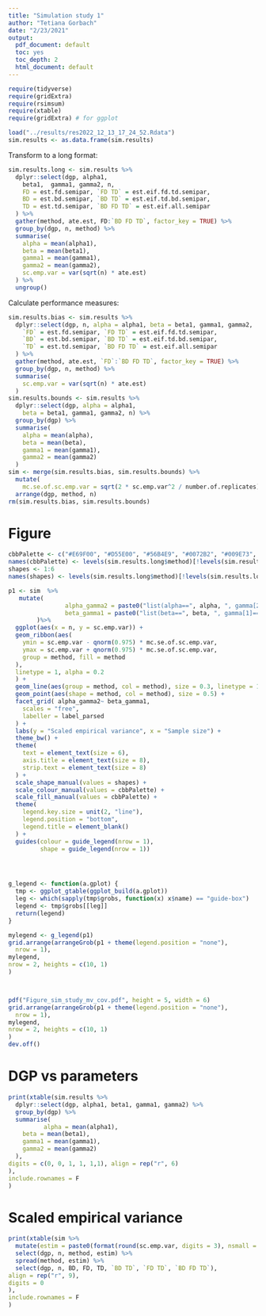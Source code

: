 ```yaml
---
title: "Simulation study 1"
author: "Tetiana Gorbach"
date: "2/23/2021"
output:
  pdf_document: default
  toc: yes
  toc_depth: 2
  html_document: default
---
```


```r
require(tidyverse)
require(gridExtra)
require(rsimsum)
require(xtable)
require(gridExtra) # for ggplot

```
\tableofcontents

```r
load("../results/res2022_12_13_17_24_52.Rdata")
sim.results <- as.data.frame(sim.results)
```

Transform to a long format:

```r
sim.results.long <- sim.results %>%
  dplyr::select(dgp, alpha1,
    beta1,  gamma1, gamma2, n, 
    FD = est.fd.semipar, `FD TD` = est.eif.fd.td.semipar,
    BD = est.bd.semipar, `BD TD` = est.eif.td.bd.semipar,
    TD = est.td.semipar, `BD FD TD` = est.eif.all.semipar
  ) %>%
  gather(method, ate.est, FD:`BD FD TD`, factor_key = TRUE) %>%
  group_by(dgp, n, method) %>%
  summarise(
    alpha = mean(alpha1),
    beta = mean(beta1),
    gamma1 = mean(gamma1),
    gamma2 = mean(gamma2),
    sc.emp.var = var(sqrt(n) * ate.est)
  ) %>%
  ungroup()
```

Calculate performance measures:
```r
sim.results.bias <- sim.results %>%
  dplyr::select(dgp, n, alpha = alpha1, beta = beta1, gamma1, gamma2,
    `FD` = est.fd.semipar, `FD TD` = est.eif.fd.td.semipar,
    `BD` = est.bd.semipar, `BD TD` = est.eif.td.bd.semipar,
    `TD` = est.td.semipar, `BD FD TD` = est.eif.all.semipar
  ) %>%
  gather(method, ate.est, `FD`:`BD FD TD`, factor_key = TRUE) %>%
  group_by(dgp, n, method) %>%
  summarise(
    sc.emp.var = var(sqrt(n) * ate.est)
  )
sim.results.bounds <- sim.results %>%
  dplyr::select(dgp, alpha = alpha1,
    beta = beta1, gamma1, gamma2, n) %>%
  group_by(dgp) %>%
  summarise(
    alpha = mean(alpha),
    beta = mean(beta),
    gamma1 = mean(gamma1),
    gamma2 = mean(gamma2)
  )
sim <- merge(sim.results.bias, sim.results.bounds) %>%
  mutate(
    mc.se.of.sc.emp.var = sqrt(2 * sc.emp.var^2 / number.of.replicates)) %>%
  arrange(dgp, method, n)
rm(sim.results.bias, sim.results.bounds)
```

# Figure
```r
cbbPalette <- c("#E69F00", "#D55E00", "#56B4E9", "#0072B2", "#009E73", "#000000") # colorblind-friendly palette
names(cbbPalette) <- levels(sim.results.long$method)[!levels(sim.results.long$method) == "naive"] # naive estimator is not included in the figure
shapes <- 1:6
names(shapes) <- levels(sim.results.long$method)[!levels(sim.results.long$method) == "naive"] # naive estimator is not included in the figure

p1 <- sim  %>%
   mutate(
                alpha_gamma2 = paste0("list(alpha==", alpha, ", gamma[2]==", gamma2,")"),
                beta_gamma1 = paste0("list(beta==", beta, ", gamma[1]==", gamma1,")")
        )%>%
  ggplot(aes(x = n, y = sc.emp.var)) +
  geom_ribbon(aes(
    ymin = sc.emp.var - qnorm(0.975) * mc.se.of.sc.emp.var,
    ymax = sc.emp.var + qnorm(0.975) * mc.se.of.sc.emp.var,
    group = method, fill = method
  ),
  linetype = 1, alpha = 0.2
  ) +
  geom_line(aes(group = method, col = method), size = 0.3, linetype = 1) +
  geom_point(aes(shape = method, col = method), size = 0.5) +
  facet_grid( alpha_gamma2~ beta_gamma1,
    scales = "free",
    labeller = label_parsed
  ) +
  labs(y = "Scaled empirical variance", x = "Sample size") +
  theme_bw() +
  theme(
    text = element_text(size = 6),
    axis.title = element_text(size = 8),
    strip.text = element_text(size = 8)
  ) +
  scale_shape_manual(values = shapes) +
  scale_colour_manual(values = cbbPalette) +
  scale_fill_manual(values = cbbPalette) +
  theme(
    legend.key.size = unit(2, "line"),
    legend.position = "bottom",
    legend.title = element_blank()
  ) +
  guides(colour = guide_legend(nrow = 1),
         shape = guide_legend(nrow = 1))




g_legend <- function(a.gplot) {
  tmp <- ggplot_gtable(ggplot_build(a.gplot))
  leg <- which(sapply(tmp$grobs, function(x) x$name) == "guide-box")
  legend <- tmp$grobs[[leg]]
  return(legend)
}

mylegend <- g_legend(p1) 
grid.arrange(arrangeGrob(p1 + theme(legend.position = "none"),
  nrow = 1),
mylegend,
nrow = 2, heights = c(10, 1)
)



pdf("Figure_sim_study_mv_cov.pdf", height = 5, width = 6)
grid.arrange(arrangeGrob(p1 + theme(legend.position = "none"),
  nrow = 1),
mylegend,
nrow = 2, heights = c(10, 1)
)
dev.off()

```

# DGP vs parameters
```r
print(xtable(sim.results %>%
  dplyr::select(dgp, alpha1, beta1, gamma1, gamma2) %>%
  group_by(dgp) %>%
  summarise(
          alpha = mean(alpha1),
    beta = mean(beta1),
    gamma1 = mean(gamma1),
    gamma2 = mean(gamma2)
  ),
digits = c(0, 0, 1, 1, 1,1), align = rep("r", 6)
),
include.rownames = F
)
```

# Scaled empirical variance
```r
print(xtable(sim %>%
  mutate(estim = paste0(format(round(sc.emp.var, digits = 3), nsmall = 3), " (", format(round(mc.se.of.sc.emp.var, digits = 3), nsmall = 3), ")")) %>%
  select(dgp, n, method, estim) %>%
  spread(method, estim) %>%
  select(dgp, n, BD, FD, TD, `BD TD`, `FD TD`, `BD FD TD`),
align = rep("r", 9),
digits = 0
),
include.rownames = F
)
```









